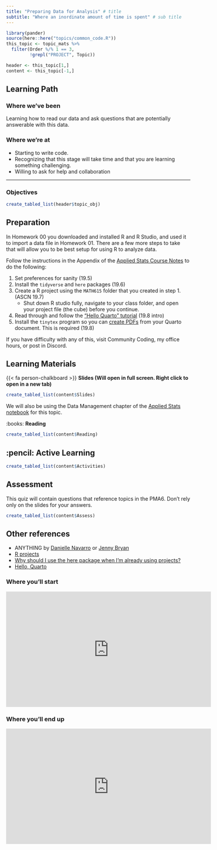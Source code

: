 ```yaml
---
title: "Preparing Data for Analysis" # title 
subtitle: "Where an inordinate amount of time is spent" # sub title
---
```


```r
library(pander)
source(here::here("topics/common_code.R"))
this_topic <- topic_mats %>% 
  filter(Order %/% 1 == 3, 
         !grepl("PROJECT", Topic))

header <- this_topic[1,]
content <- this_topic[-1,]
```

## Learning Path

### Where we've been
Learning how to read our data and ask questions that are potentially answerable with this data. 

### Where we're at
* Starting to write code.
* Recognizing that this stage will take time and that you are learning something challenging.
* Willing to ask for help and collaboration


---

### Objectives

```r
create_tabled_list(header$topic_obj)
```

## Preparation 

In Homework 00 you downloaded and installed R and R Studio, and used it to import a data file in Homework 01. There are a few more steps to take that will allow you to be best setup for using R to analyze data.  

Follow the instructions in the Appendix of the [Applied Stats Course Notes](https://norcalbiostat.github.io/AppliedStatistics_notes/setup_intro.html) to do the following: 

1. Set preferences for sanity (19.5)
2. Install the `tidyverse` and `here` packages (19.6)
3. Create a R project using the `MATH615` folder that you created in step 1. (ASCN 19.7)
   - Shut down R studio fully, navigate to your class folder, and open your project file (the cube) before you continue. 
4. Read through and follow the ["Hello Quarto" tutorial](https://quarto.org/docs/get-started/hello/rstudio) (19.8 intro)
7. Install the `tinytex` program so you can [create PDFs](https://norcalbiostat.github.io/AppliedStatistics_notes/literate-programming-with-quarto.html#creating-pdfs) from your Quarto document. This is required (19.8)

If you have difficulty with any of this, visit Community Coding, my office hours, or post in Discord. 

## Learning Materials

{{< fa person-chalkboard >}}  **Slides (Will open in full screen. Right click to open in a new tab)**

```r
create_tabled_list(content$Slides)
```

We will also be using the Data Management chapter of the [Applied Stats notebook](https://norcalbiostat.github.io/AppliedStatistics_notes/data-management.html) for this topic.

:books:  **Reading** 

```r
create_tabled_list(content$Reading)
```



## :pencil: Active Learning

```r
create_tabled_list(content$Activities)
```

## Assessment

This quiz will contain questions that reference topics in the PMA6. Don't rely only on the slides for your answers. 

```r
create_tabled_list(content$Assess)
```

## Other references

* ANYTHING by [Danielle Navarro](https://slides.djnavarro.net/) or [Jenny Bryan](https://www.rstudio.com/authors/jenny-bryan/)
* [R projects](https://martinctc.github.io/blog/rstudio-projects-and-working-directories-a-beginner's-guide/)
* [Why should I use the here package when I'm already using projects?](https://malco.io/2018/11/05/why-should-i-use-the-here-package-when-i-m-already-using-projects/)
* [Hello, Quarto](https://quarto.org/docs/get-started/hello/rstudio.html)



### Where you'll start

<iframe width="560" height="315" src="https://www.youtube.com/embed/m_MaJDK3VNE" title="YouTube video player" frameborder="0" allow="accelerometer; autoplay; clipboard-write; encrypted-media; gyroscope; picture-in-picture" allowfullscreen></iframe>

### Where you'll end up

<iframe width="560" height="315" src="https://www.youtube.com/embed/3Iz7ZMALaCY" title="YouTube video player" frameborder="0" allow="accelerometer; autoplay; clipboard-write; encrypted-media; gyroscope; picture-in-picture" allowfullscreen></iframe>


